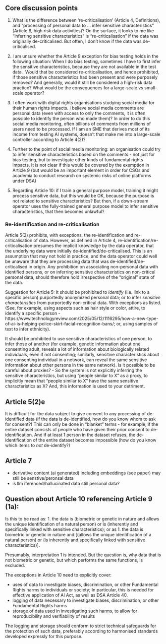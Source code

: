 ## Core discussion points 

1. What is the difference between 're-criticalisation' (Article 4, Definitions), and "processing of personal data to ... infer sensitive characteristics" (Article 6, high risk data activities)? On the surface, it looks to me like "inferring sensitive characteristics" is "re-criticalisation" if the data was originally de-criticalised.
But often, I don't know if the data was de-criticalised.

1. I am unsure whether the Article 9 exception for bias testing holds in the following situation: When I do bias testing, sometimes I have to first infer the sensitive characteristics, because they are not available in the test data. 
Would that be considered re-criticalisation, and hence prohibited, if those sensitive characteristics had been present and were purposely removed?
And generally, would it still be considered a high-risk data practice?
What would be the consequences for a large-scale vs small-scale operator?

1. I often work with digital rights organisations studying social media for their human rights impacts.
I believe social media comments are personal data (even with access to only the comments, it is often possible to identify the person who made them)?
In order to do this social media monitoring, often billions of comments from millions of users need to be processed.
If I am an SME that derives most of its income from testing AI systems, doesn't that make me into a large-scale controller according to Article 4(2)?

1. Further to the point of social media monitoring: an organisation could try to infer sensitive characteristics based on the comments - not just for bias testing, but to investigate other kinds of fundamental rights impacts. It is not clear if this would be covered by the exemption in Article 9 (but would be an important element in order for CSOs and academia to conduct research on systemic risks of online platforms under DSA)

1. Regarding Article 10: if I train a general purpose model, training it might process sensitive data, but this would be OK, because the purpose is not related to sensitive characteristics? But then, if a down-stream operator uses the fully-trained general purpose model to infer sensitive characteristics, that then becomes unlawful?
 
 
### Re-identification and re-criticalisation

Article 5(2) prohibits, with exceptions, the re-identification and re-criticalisation of data. 
However, as defined in Article 4, re-identification/re-criticalisation presumes the implicit knowledge by the data operator, that the underlying data were initially de-identified/de-criticalised.
This is an assumption that may not hold in practice, and the data operator could well be unaware that they are processing data that was de-identified/de-criticalised in origin.
Any prohibition on associating non-personal data with identified persons, or on inferring sensitive characteristics on non-critical personal data, should therefore hold irrespective of the "original" state of the data.

Suggestion for Article 5:
It should be prohibited to *identify* (i.e. link to a specific person) purportedly anonymized personal data; or to infer *sensitive characteristics* from purportedly non-critical data. With exceptions as listed.
(See, for example, using aspects such as hair style or color, attire, to identify a specific person - https://www.technologyreview.com/2025/05/12/1116295/how-a-new-type-of-ai-is-helping-police-skirt-facial-recognition-bans/; or, using samples of text to infer ethnicity).

It should be prohibited to use sensitive characteristics of one person, to infer those of another (for example, genetic information about one consenting adult, reveals a lot of information about biologically related individuals, even if not consenting; similarly, sensitive characteristics about one consenting individual in a network, can reveal the same sensitive information about other persons in the same network).
Is it possible to be careful about proxies?
- So the system is not explicitly inferring the sensitive characteristics, but using "people similar to X" as a proxy, to implicitly mean that "people similar to X" have the same sensitive characteristics as X? And, this information is used to your detriment.

## Article 5(2)e
It is difficult for the data subject to give consent to any processing of de-identified data (if the data is de-identified, how do you know whom to ask for consent?)
This can only be done in "blanket" terms - for example, if the entire dataset consists of people who have given their prior consent to de-identification.
And if at least 1 person in the dataset refuses, the de-identification of the entire dataset becomes impossible (how do you know which items to *not* de-identify?)

## Article 7

- derivative content (ai generated) including embeddings (see paper) may still be senstive/peronsal data
- is llm iferenced/hallucinated data still personal data?


## Question about Article 10 referencing Article 9 (1a):

Is this to be read as:
1. the data is (biometric or genetic in nature and allows the unique identification of a natural person) or is (inherently and specifically linked with sensitive characteristics); or as
1. the data is biometric or genetic in nature and [(allows the unique identification of a natural person) or (is inherently and specifically linked with sensitive characteristics)].

Presumably, interpretation 1 is intended. But the question is, why data that is not biometric or genetic, but which performs the same functions, is excluded.


The exceptions in Article 10 need to explicitly cover:

* uses of data to investigate biases, discrimination, or other Fundamental Rights harms to individuals or society; In particular, this is needed for effective application of AI Act, as well as DSA Article 40. 
* logging of data necessary to investigate biases, discrimination, or other Fundamental Rights harms
* storage of data used in investigating such harms, to allow for reproducibility and verifiability of results

The logging and storage should conform to strict technical safeguards for the protection of such data, preferably according to harmonised standards developed expressly for this purpose.
